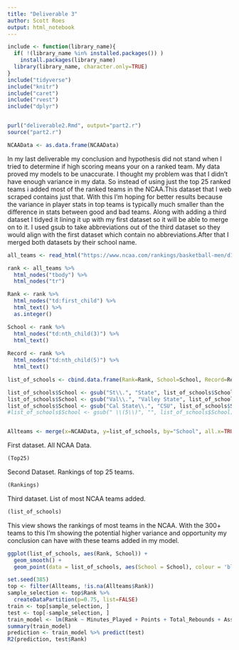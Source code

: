 ```yaml
---
title: "Deliverable 3"
author: Scott Roes
output: html_notebook
---
```



```r

include <- function(library_name){
  if( !(library_name %in% installed.packages()) )
    install.packages(library_name) 
  library(library_name, character.only=TRUE)
}
include("tidyverse")
include("knitr")
include("caret")
include("rvest")
include("dplyr")


purl("deliverable2.Rmd", output="part2.r")
source("part2.r")

NCAAData <- as.data.frame(NCAAData)
```
In my last deliverable my conclusion and hypothesis did not stand when I tried to determine if high scoring means your on a ranked team. My data proved my models to be unaccurate.  I thought my problem was that I didn't have enough variance in my data. So instead of using just the top 25 ranked teams i added most of the ranked teams in the NCAA.This dataset that I web scraped contains just that. With this I'm hoping for better results because the variance in player stats in top teams is typically much smaller than the difference in stats between good and bad teams. Along with adding a third dataset I tidyed it lining it up with my first dataset so it will be able to merge on to it. I used gsub to take abbreviations out of the third dataset so they would align with the first dataset which contain no abbreviations.After that I merged both datasets by their school name.
```r

all_teams <- read_html("https://www.ncaa.com/rankings/basketball-men/d1/ncaa-mens-basketball-net-rankings")

rank <- all_teams %>%
  html_nodes("tbody") %>%
  html_nodes("tr")

Rank <- rank %>%
  html_nodes("td:first_child") %>%
  html_text() %>%
  as.integer()

School <- rank %>%
  html_nodes("td:nth_child(3)") %>%
  html_text()
  
Record <- rank %>%
  html_nodes("td:nth_child(5)") %>%
  html_text()

list_of_schools <- cbind.data.frame(Rank=Rank, School=School, Record=Record)

list_of_schools$School <- gsub("St\\.", "State", list_of_schools$School)
list_of_schools$School <- gsub("Val\\.", "Valley State", list_of_schools$School)
list_of_schools$School <- gsub("Cal State\\.", "CSU", list_of_schools$School)
#list_of_schools$School <- gsub(" \\(5\\)", "", list_of_schools$School)


Allteams <- merge(x=NCAAData, y=list_of_schools, by="School", all.x=TRUE)
```
First dataset. All NCAA Data.
```r

(Top25)

```
Second Dataset. Rankings of top 25 teams.
```r

(Rankings)

```
Third dataset. List of most NCAA teams added.
```r
(list_of_schools)

```

This view shows the rankings of most teams in the NCAA. With the 300+ teams to this I'm showing the potential higher variance and opportunity my conclusion can have with these teams added in my model.
```r
ggplot(list_of_schools, aes(Rank, School)) +
  geom_smooth() +
  geom_point(data = list_of_schools, aes(School = School), colour = 'blue', size = 1)

```


```r

set.seed(385)
top <- filter(Allteams, !is.na(Allteams$Rank))
sample_selection <- top$Rank %>%
  createDataPartition(p=0.75, list=FALSE)
train <- top[sample_selection, ]
test <- top[-sample_selection, ]
train_model <- lm(Rank ~ Minutes_Played + Points + Total_Rebounds + Assists + Steals + Field_Goal_Average, data=top)
summary(train_model)
prediction <- train_model %>% predict(test)
R2(prediction, test$Rank)


```

